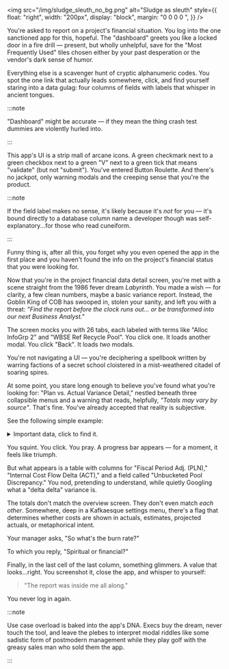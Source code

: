 
<img
  src="/img/sludge_sleuth_no_bg.png"
  alt="Sludge as sleuth"
  style={{
    float: "right",
    width: "200px",
    display: "block",
    margin: "0 0 0 0 ",
  }}
/>

You're asked to report on a project's financial situation. You log into the one sanctioned app for this, hopeful. The "dashboard" greets you like a locked door in a fire drill &mdash; present, but wholly unhelpful, save for the "Most Frequently Used" tiles chosen either by your past desperation or the vendor's dark sense of humor.

Everything else is a scavenger hunt of cryptic alphanumeric codes. You spot the one link that actually leads somewhere, click, and find yourself staring into a data gulag: four columns of fields with labels that whisper in ancient tongues.

:::note

"Dashboard" might be accurate &mdash; if they mean the thing crash test dummies are violently hurled into.

:::

This app's UI is a strip mall of arcane icons. A green checkmark next to a green checkbox next to a green "V" next to a green tick that means "validate" (but not "submit"). You've entered Button Roulette. And there's no jackpot, only warning modals and the creeping sense that you're the product.

:::note

If the field label makes no sense, it's likely because it's _not_ for you &mdash; it's bound directly to a database column name a developer though was self-explanatory...for those who read cuneiform.

:::

Funny thing is, after all this, you forget why you even opened the <RatingSwitcher word="damned"/> app in the first place and you haven't found the info on the project's financial status that you were looking for.

Now that you're in the project financial data detail screen, you're met with a scene straight from the 1986 fever dream _Labyrinth_. You made a wish &mdash; for clarity, a few clean numbers, maybe a basic variance report. Instead, the Goblin King of COB has swooped in, stolen your sanity, and left you with a threat: _"Find the report before the clock runs out... or be transformed into our next Business Analyst."_

The screen mocks you with 26 tabs, each labeled with terms like "Alloc InfoGrp 2" and "WBSE Ref Recycle Pool". You click one. It loads another modal. You click "Back". It loads _two_ modals.

You're not navigating a UI &mdash; you're deciphering a spellbook written by warring factions of a secret school cloistered in a mist-weathered citadel of soaring spires.

At some point, you stare long enough to believe you've found what you're looking for: "Plan vs. Actual Variance Detail," nestled beneath three collapsible menus and a warning that reads, helpfully, _"Totals may vary by source"_. That's fine. You've already accepted that reality is subjective.

See the following simple example:

<details>
  <summary>Important data, click to find it.</summary>

  <details>
    <summary>Important data, click to find it.</summary>

    <details>
      <summary>Important data, click to find it.</summary>

      <details>
        <summary>Important data, click to find it.</summary>

        💩
    </details>

    </details>

  </details>

</details>

You squint. You click. You pray. A progress bar appears &mdash; for a moment, it feels like triumph.

But what appears is a table with columns for "Fiscal Period Adj. (PLN)," "Internal Cost Flow Delta (ACT)," and a field called "Unbucketed Pool Discrepancy." You nod, pretending to understand, while quietly Googling what a "delta delta" variance is.

The totals don't match the overview screen. They don't even match _each other_. Somewhere, deep in a Kafkaesque settings menu, there's a flag that determines whether costs are shown in actuals, estimates, projected actuals, or metaphorical intent.

Your manager asks, "So what's the burn rate?"

To which you reply, "Spiritual or financial?"

Finally, in the last cell of the last column, something glimmers. A value that looks...right. You screenshot it, close the app, and whisper to yourself:

> "The report was inside me all along."

You never log in again.

:::note

Use case overload is baked into the app's DNA. Execs buy the dream, never touch the tool, and leave the plebes to interpret modal riddles like some sadistic form of postmodern management while they play golf with the greasy sales man who sold them the app.

:::
